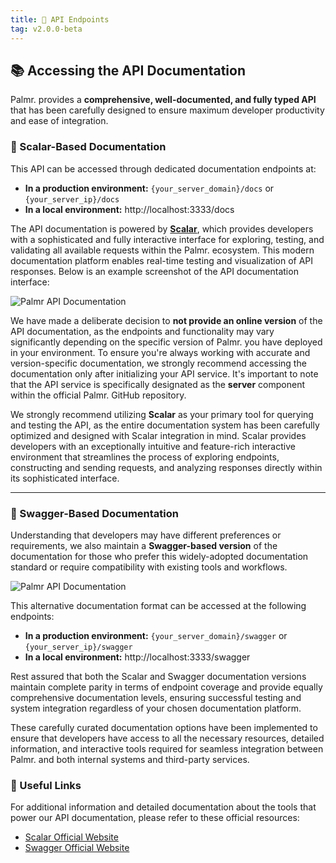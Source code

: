 ```yaml
---
title: 🔌 API Endpoints
tag: v2.0.0-beta
---
```


## 📚 Accessing the API Documentation

Palmr. provides a **comprehensive, well-documented, and fully typed API** that has been carefully designed to ensure maximum developer productivity and ease of integration.

### 🎯 Scalar-Based Documentation

This API can be accessed through dedicated documentation endpoints at:

- **In a production environment:** `{your_server_domain}/docs` or `{your_server_ip}/docs`
- **In a local environment:** http://localhost:3333/docs

The API documentation is powered by **[Scalar](https://scalar.com/)**, which provides developers with a sophisticated and fully interactive interface for exploring, testing, and validating all available requests within the Palmr. ecosystem. This modern documentation platform enables real-time testing and visualization of API responses. Below is an example screenshot of the API documentation interface:

![Palmr API Documentation](/assets/v2/api-docs/scalar.png)  


We have made a deliberate decision to **not provide an online version** of the API documentation, as the endpoints and functionality may vary significantly depending on the specific version of Palmr. you have deployed in your environment. To ensure you're always working with accurate and version-specific documentation, we strongly recommend accessing the documentation only after initializing your API service. It's important to note that the API service is specifically designated as the **server** component within the official Palmr. GitHub repository.

We strongly recommend utilizing **Scalar** as your primary tool for querying and testing the API, as the entire documentation system has been carefully optimized and designed with Scalar integration in mind. Scalar provides developers with an exceptionally intuitive and feature-rich interactive environment that streamlines the process of exploring endpoints, constructing and sending requests, and analyzing responses directly within its sophisticated interface.

---

### 🔄 Swagger-Based Documentation

Understanding that developers may have different preferences or requirements, we also maintain a **Swagger-based version** of the documentation for those who prefer this widely-adopted documentation standard or require compatibility with existing tools and workflows.

![Palmr API Documentation](/assets/v2/api-docs/swagger.png)  

This alternative documentation format can be accessed at the following endpoints:

- **In a production environment:** `{your_server_domain}/swagger` or `{your_server_ip}/swagger`
- **In a local environment:** http://localhost:3333/swagger

Rest assured that both the Scalar and Swagger documentation versions maintain complete parity in terms of endpoint coverage and provide equally comprehensive documentation levels, ensuring successful testing and system integration regardless of your chosen documentation platform.

These carefully curated documentation options have been implemented to ensure that developers have access to all the necessary resources, detailed information, and interactive tools required for seamless integration between Palmr. and both internal systems and third-party services.

### 🔗 Useful Links

For additional information and detailed documentation about the tools that power our API documentation, please refer to these official resources:

- [Scalar Official Website](https://scalar.com/)
- [Swagger Official Website](https://swagger.io/)